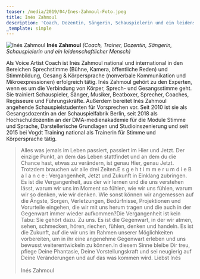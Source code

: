 ```yaml
---
teaser: /media/2019/04/Ines-Zahmoul-Foto.jpeg
title: Inés Zahmoul
description: 'Coach, Dozentin, Sängerin, Schauspielerin und ein leidenschaftlicher Mensch'
_template: simple
---
```


![Inés Zahmoul](/media/2019/04/Ines-Zahmoul-Foto.jpeg 'Inés Zahmoul') **Inés Zahmoul** _(Coach, Trainer, Dozentin, Sängerin, Schauspielerin und ein leidenschaftlicher Mensch)_

Als Voice Artist Coach ist Inés Zahmoul national und international in den Bereichen Sprechstimme (Bühne, Kamera, öffentliche Reden) und Stimmbildung, Gesang & Körpersprache (nonverbale Kommunikation und Mikroexpressionen) erfolgreich tätig. Inés Zahmoul gehört zu den Experten, wenn es um die Verbindung von Körper, Sprech- und Gesangsstimme geht. Sie trainiert Schauspieler, Sänger, Musiker, Beatboxer, Sprecher, Coaches, Regisseure und Führungskräfte. Außerdem bereitet Inés Zahmoul angehende Schauspielstudenten für Vorsprechen vor. Seit 2010 ist sie als Gesangsdozentin an der Schauspielfabrik Berlin, seit 2018 als Hochschuldozentin an der DMA-medienakademie für die Module Stimme und Sprache, Darstellerische Grundlagen und Studioinszenierung und seit 2015 bei Vogdt Training national als Trainerin für Stimme und Körpersprache tätig.

> Alles was jemals im Leben passiert, passiert im Hier und Jetzt. Der einzige Punkt, an dem das Leben stattfindet und an dem du die Chance hast, etwas zu verändern, ist genau Hier, genau Jetzt. Trotzdem brauchen wir alle drei Zeiten.E s g e h t i m m e r u m d i e B a l a n c e : Vergangenheit, Jetzt und Zukunft in Einklang zubringen. Es ist die Vergangenheit, aus der wir lernen und die uns verstehen lässt, warum wir uns im Moment so fühlen, wie wir uns fühlen, warum wir so denken, wie wir denken. Wie sonst können wir angemessen auf die Ängste, Sorgen, Verletzungen, Bedürfnisse, Projektionen und Vorurteile eingehen, die wir mit uns herum tragen und die auch in der Gegenwart immer wieder aufkommen?Die Vergangenheit ist kein Tabu: Sie gehört dazu. Zu uns. Es ist die Gegenwart, in der wir atmen, sehen, schmecken, hören, riechen, fühlen, denken und handeln. Es ist die Zukunft, auf die wir uns im Rahmen unserer Möglichkeiten vorbereiten, um in ihr eine angenehme Gegenwart erleben und uns bewusst weiterentwickeln zu können.In diesem Sinne bleibe Dir treu, pflege Deine Phantasie, Deine Vorstellungskraft und sei neugierig auf Deine Veränderungen und auf das was kommen wird. Liebst Inés\
> \
> Inés Zahmoul
